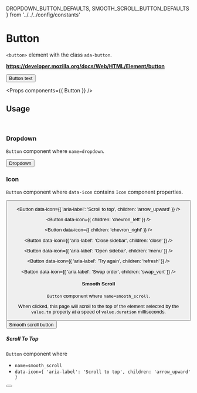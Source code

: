 <!-- Packages -->

<!-- Components -->

<!-- Config -->
  DROPDOWN_BUTTON_DEFAULTS,
  SMOOTH_SCROLL_BUTTON_DEFAULTS
} from '../../../config/constants'

# Button

`<button>` element with the class `ada-button`.

**https://developer.mozilla.org/docs/Web/HTML/Element/button**

<Preview>
  <Button>
    Button text
  </Button>
</Preview>

<Props components={{ Button }} />

## Usage

<br/>

### Dropdown

`Button` component where `name=dropdown`.

<Preview>
  <Button name={DROPDOWN_BUTTON_DEFAULTS.name}>
    Dropdown
  </Button>
</Preview>

### Icon

`Button` component where `data-icon` contains `Icon` component properties.

<Preview>
  <Button data-icon={{ children: 'arrow_drop_down' }} />

  <Button
    data-icon={{ 'aria-label': 'Scroll to top', children: 'arrow_upward' }}
  />

  <Button data-icon={{ children: 'chevron_left' }} />

  <Button data-icon={{ children: 'chevron_right' }} />

  <Button data-icon={{ 'aria-label': 'Close sidebar', children: 'close' }} />

  <Button data-icon={{ 'aria-label': 'Open sidebar', children: 'menu' }} />

  <Button data-icon={{ 'aria-label': 'Try again', children: 'refresh' }} />

  <Button data-icon={{ 'aria-label': 'Swap order', children: 'swap_vert' }} />
</Preview>

#### Smooth Scroll

`Button` component where `name=smooth_scroll`.

When clicked, this page will scroll to the top of the element selected by the
`value.to` property at a speed of `value.duration` milliseconds.

<Preview>
  <Button name='smooth_scroll'>
    Smooth scroll button
  </Button>
</Preview>

##### Scroll To Top

`Button` component where

- `name=smooth_scroll`
- `data-icon={ 'aria-label': 'Scroll to top', children: 'arrow_upward' }`

<Preview>
  <Button
    name='smooth_scroll'
    data-icon={{ 'aria-label': 'Scroll to top', children: 'arrow_upward' }}
  />
</Preview>
